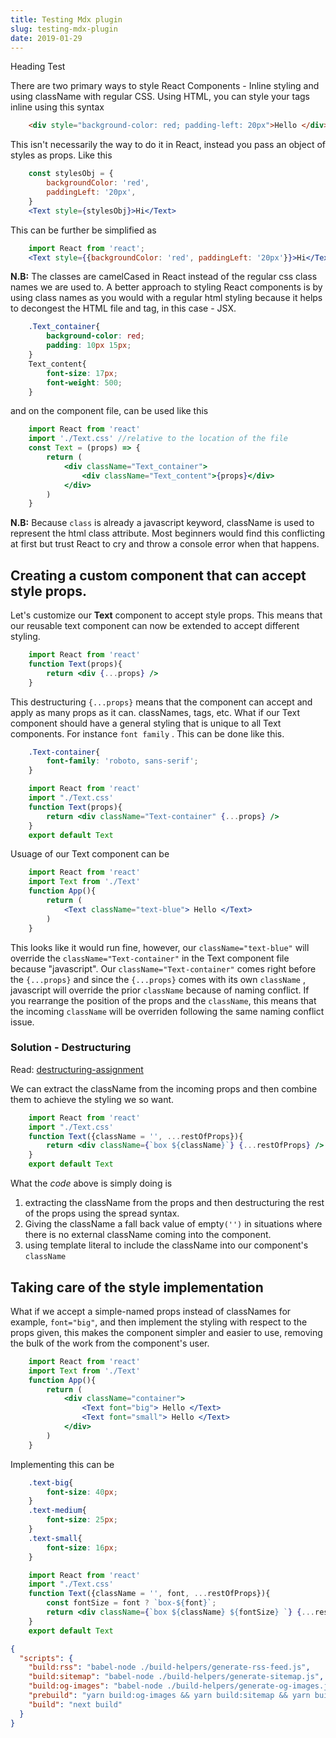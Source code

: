 ```yaml
---
title: Testing Mdx plugin
slug: testing-mdx-plugin
date: 2019-01-29
---
```



<ReactComponentHolder>
  <Heading content="Heading">Heading Test</Heading>
</ReactComponentHolder>

<ReactComponentHolder>
   <div className="left-bottom-nav">
      <FilledButton>
        <CustomLink page={`/case-study/hello`} >
            <FilledButtonText text="Prev Case Study" />
        </CustomLink>
      </FilledButton>
  </div>
</ReactComponentHolder>



There are two primary ways to style React Components - Inline styling and using className with regular CSS. 
Using HTML, you can style your tags inline using this syntax
```html
	<div style="background-color: red; padding-left: 20px">Hello </div>
```
This isn't necessarily the way to do it in React, instead you pass an object of styles as props. Like this 
```jsx
	const stylesObj = {
		backgroundColor: 'red',
		paddingLeft: '20px',
	}
	<Text style={stylesObj}>Hi</Text>
```
This can be further be simplified as 
```jsx
    import React from 'react';
	<Text style={{backgroundColor: 'red', paddingLeft: '20px'}}>Hi</Text>
```
**N.B:** The classes are camelCased in React instead of the regular css class names we are used to.
A better approach to styling React components is by using class names as you would with a regular html styling because it helps to decongest the HTML file and tag, in this case - JSX.
```css
	.Text_container{
		background-color: red;
		padding: 10px 15px;
	}
	Text_content{
		font-size: 17px;
		font-weight: 500;
	}
```
and on the component file, can be used like this
```jsx
	import React from 'react'
	import './Text.css' //relative to the location of the file
	const Text = (props) => {
		return (
			<div className="Text_container">
				<div className="Text_content">{props}</div>
			</div>
		)
	}
```
**N.B:** Because `class` is already a javascript keyword, className is used to represent the html class attribute. Most beginners would find this conflicting at first but trust React to cry and throw a console error when that happens. 
## Creating a custom component that can accept style props. 
Let's customize our **Text** component to accept style props. This means that our reusable text component can now be extended to accept different styling. 
```jsx
	import React from 'react'
	function Text(props){
		return <div {...props} />
	}
```
This destructuring  `{...props}` means that the component can accept and apply as many props as it can. classNames, tags, etc.
What if our Text component should have a general styling that is unique to all Text components. For instance `font family` .
This can be done like this. 
```css
	.Text-container{
		font-family: 'roboto, sans-serif';
	}
```
```jsx
	import React from 'react'
	import "./Text.css'
	function Text(props){
		return <div className="Text-container" {...props} />
	}
    export default Text
```
Usuage of our Text component can be 
```jsx
	import React from 'react'
	import Text from './Text'
	function App(){
		return (
			<Text className="text-blue"> Hello </Text>
		)
	}
```
This looks like it would run fine, however, our `className="text-blue"` will override the `className="Text-container"` in the Text component file because "javascript". Our `className="Text-container"` comes right before the `{...props}` and since the `{...props}` comes with its own `className` ,  javascript will override the prior `className` because of naming conflict. 
If you rearrange the position of the props and the `className`, this means that the incoming `className` will be overriden following the same naming conflict issue.

### Solution - Destructuring

Read: [destructuring-assignment](https://javascript.info/destructuring-assignment#the-rest)

We can extract the className from the incoming props and then combine them to achieve the styling we so want. 
```jsx
	import React from 'react'
	import "./Text.css'
	function Text({className = '', ...restOfProps}){
		return <div className={`box ${className}`} {...restOfProps} />
	}
    export default Text
```
What the <em>code</em> above is simply doing is 
 1. extracting the className from the props and then destructuring the rest of the props using the spread syntax. 
 2. Giving the className a fall back value of empty`('')` in situations where there is no external className coming into the component. 
 3. using template literal to include the className into our component's `className`
## Taking care of the style implementation
What if we accept a simple-named props instead of classNames for example, `font="big"`, and then implement the styling with respect to the props given, this makes the component simpler and easier to use, removing the bulk of the work from the component's user. 
```jsx
	import React from 'react'
	import Text from './Text'
	function App(){
		return (
			<div className="container">
				<Text font="big"> Hello </Text>
				<Text font="small"> Hello </Text>
			</div>
		)
	}
```
Implementing this can be 
```css
	.text-big{
		font-size: 40px;
	}
	.text-medium{
		font-size: 25px;
	}
	.text-small{
		font-size: 16px;
	}
```
```jsx
	import React from 'react'
	import "./Text.css'
	function Text({className = '', font, ...restOfProps}){
		const fontSize = font ? `box-${font}`;
		return <div className={`box ${className} ${fontSize} `} {...restOfProps} />
	}
    export default Text
```

```json
{
  "scripts": {
    "build:rss": "babel-node ./build-helpers/generate-rss-feed.js",
    "build:sitemap": "babel-node ./build-helpers/generate-sitemap.js",
    "build:og-images": "babel-node ./build-helpers/generate-og-images.js",
    "prebuild": "yarn build:og-images && yarn build:sitemap && yarn build:rss",
    "build": "next build"
  }
}
```

